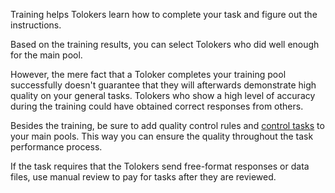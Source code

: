 <Cut title="How do I check that the Tolokers don't cheat during training?">

Training helps Tolokers learn how to complete your task and figure out the instructions.

Based on the training results, you can select Tolokers who did well enough for the main pool.

However, the mere fact that a Toloker completes your training pool successfully doesn't guarantee that they will afterwards demonstrate high quality on your general tasks. Tolokers who show a high level of accuracy during the training could have obtained correct responses from others.

Besides the training, be sure to add quality control rules and [control tasks](/docs-new/guide/control) to your main pools. This way you can ensure the quality throughout the task performance process.

If the task requires that the Tolokers send free-format responses or data files, use manual review to pay for tasks after they are reviewed.

</Cut>